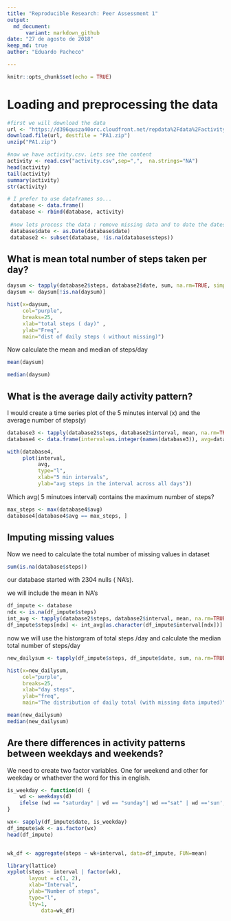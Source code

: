 ```yaml
---
title: "Reproducible Research: Peer Assessment 1"
output: 
  md_document:
      variant: markdown_github
date: "27 de agosto de 2018"
keep_md: true
author: "Eduardo Pacheco"

---
```

```r

knitr::opts_chunk$set(echo = TRUE)

```

# Loading and preprocessing the data

```r

#first we will download the data
url <- "https://d396qusza40orc.cloudfront.net/repdata%2Fdata%2Factivity.zip"
download.file(url, destfile = "PA1.zip")
unzip("PA1.zip")

#now we have activity.csv. Lets see the content
activity <- read.csv("activity.csv",sep=",",  na.strings="NA")
head(activity)
tail(activity)
summary(activity)
str(activity)

# I prefer to use dataframes so...
 database <- data.frame()
 database <- rbind(database, activity)
 
 #now lets process the data : remove missing data and to date the dates
 database$date <- as.Date(database$date)
 database2 <- subset(database, !is.na(database$steps))

```

## What is mean total number of steps taken per day?


```r
daysum <- tapply(database2$steps, database2$date, sum, na.rm=TRUE, simplify=T)
daysum <- daysum[!is.na(daysum)]

hist(x=daysum,
     col="purple",
     breaks=25,
     xlab="total steps ( day)" ,
     ylab="Freq",
     main="dist of daily steps ( without missing)")
```

Now calculate the mean and median of steps/day

```r
mean(daysum)

median(daysum)
```


## What is the average daily activity pattern?
I would create a time series plot  of the 5 minutes interval (x) and the average number of steps(y)

```r
database3 <- tapply(database2$steps, database2$interval, mean, na.rm=TRUE, simplify=T)
database4 <- data.frame(interval=as.integer(names(database3)), avg=database3)

with(database4,
     plot(interval,
          avg,
          type="l",
          xlab="5 min intervals",
          ylab="avg steps in the interval across all days"))
```

Which avg( 5 minutoes interval) contains the maximum number of steps?

```r
max_steps <- max(database4$avg)
database4[database4$avg == max_steps, ]
```


## Imputing missing values
Now we need to calculate the total number of missing values in dataset
```r
sum(is.na(database$steps))
```

our database started with 2304 nulls ( NA's).

we will include the mean in NA's
```r
df_impute <- database
ndx <- is.na(df_impute$steps)
int_avg <- tapply(database2$steps, database2$interval, mean, na.rm=TRUE, simplify=T)
df_impute$steps[ndx] <- int_avg[as.character(df_impute$interval[ndx])]
```
now we will use the historgram of total steps /day and calculate the median total number of steps/day
```r
new_dailysum <- tapply(df_impute$steps, df_impute$date, sum, na.rm=TRUE, simplify=T)

hist(x=new_dailysum,
     col="purple",
     breaks=25,
     xlab="day steps",
     ylab="freq",
     main="The distribution of daily total (with missing data imputed)")
```

```r
mean(new_dailysum)
median(new_dailysum)
```


## Are there differences in activity patterns between weekdays and weekends?

We need to create two factor variables. One for weekend and other for weekday or whathever the word for this in english. 

```r
is_weekday <- function(d) {
    wd <- weekdays(d)
    ifelse (wd == "saturday" | wd == "sunday"| wd =="sat" | wd =='sun', "weekend", "weekday")
}

wx<- sapply(df_impute$date, is_weekday)
df_impute$wk <- as.factor(wx)
head(df_impute)



```


```r
wk_df <- aggregate(steps ~ wk+interval, data=df_impute, FUN=mean)

library(lattice)
xyplot(steps ~ interval | factor(wk),
       layout = c(1, 2),
       xlab="Interval",
       ylab="Number of steps",
       type="l",
       lty=1,
           data=wk_df)
```

